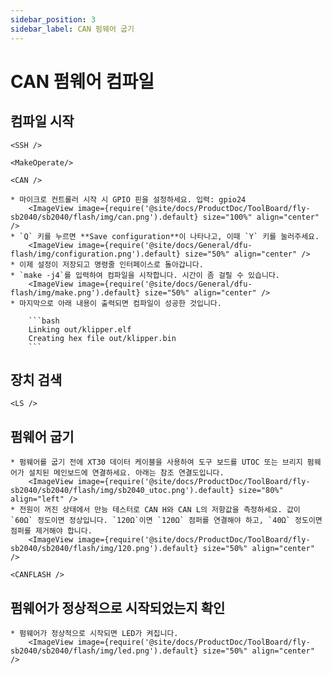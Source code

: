 ```yaml
---
sidebar_position: 3
sidebar_label: CAN 펌웨어 굽기
---
```




# CAN 펌웨어 컴파일

## 컴파일 시작

    <SSH />

    <MakeOperate/>

    <CAN />

    * 마이크로 컨트롤러 시작 시 GPIO 핀을 설정하세요. 입력: gpio24
        <ImageView image={require('@site/docs/ProductDoc/ToolBoard/fly-sb2040/sb2040/flash/img/can.png').default} size="100%" align="center" />
    * `Q` 키를 누르면 **Save configuration**이 나타나고, 이때 `Y` 키를 눌러주세요.
        <ImageView image={require('@site/docs/General/dfu-flash/img/configuration.png').default} size="50%" align="center" />
    * 이제 설정이 저장되고 명령줄 인터페이스로 돌아갑니다.
    * `make -j4`를 입력하여 컴파일을 시작합니다. 시간이 좀 걸릴 수 있습니다.
        <ImageView image={require('@site/docs/General/dfu-flash/img/make.png').default} size="50%" align="center" />
    * 마지막으로 아래 내용이 출력되면 컴파일이 성공한 것입니다.

        ```bash
        Linking out/klipper.elf
        Creating hex file out/klipper.bin
        ```

## 장치 검색

    <LS />


## 펌웨어 굽기

    * 펌웨어를 굽기 전에 XT30 데이터 케이블을 사용하여 도구 보드를 UTOC 또는 브리지 펌웨어가 설치된 메인보드에 연결하세요. 아래는 참조 연결도입니다.
        <ImageView image={require('@site/docs/ProductDoc/ToolBoard/fly-sb2040/sb2040/flash/img/sb2040_utoc.png').default} size="80%" align="left" />
    * 전원이 꺼진 상태에서 만능 테스터로 CAN H와 CAN L의 저항값을 측정하세요. 값이 `60Ω` 정도이면 정상입니다. `120Ω`이면 `120Ω` 점퍼를 연결해야 하고, `40Ω` 정도이면 점퍼를 제거해야 합니다.
        <ImageView image={require('@site/docs/ProductDoc/ToolBoard/fly-sb2040/sb2040/flash/img/120.png').default} size="50%" align="center" />

    <CANFLASH />

## 펌웨어가 정상적으로 시작되었는지 확인

    * 펌웨어가 정상적으로 시작되면 LED가 켜집니다.
        <ImageView image={require('@site/docs/ProductDoc/ToolBoard/fly-sb2040/sb2040/flash/img/led.png').default} size="50%" align="center" />


